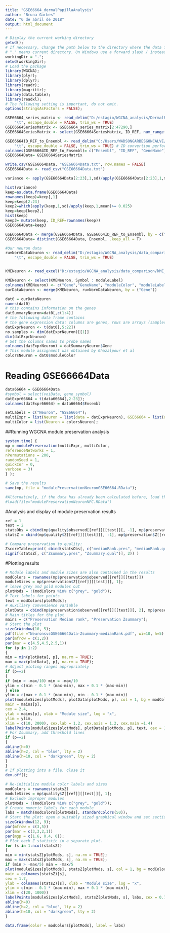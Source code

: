 ```yaml
---
title: "GSE66664_dermalPapillaAnalysis"
author: "Bruna Garbes"
date: "6 de abril de 2018"
output: html_document
---
```



```r
# Display the current working directory
getwd();
# If necessary, change the path below to the directory where the data files are stored.
# "." means current directory. On Windows use a forward slash / instead of the usual \.
workingDir = ".";
setwd(workingDir);
# Load the package
library(WGCNA);
library(plyr);
library(dplyr);
library(readr);
library(magrittr);
library(data.table);
library(readxl);
# The following setting is important, do not omit.
options(stringsAsFactors = FALSE);

```

```r
GSE66664_series_matrix <- read_delim("D:/estagio/WGCNA_analysis/DermalPapillaAnalysis/GSE66664_series_matrix.txt", 
    "\t", escape_double = FALSE, trim_ws = TRUE)
GSE66664SeriesMatrix <- GSE66664_series_matrix[2:47290,]
GSE66664SeriesMatrix <- select(GSE66664SeriesMatrix, ID_REF, num_range("GSM1627", 302:304), num_range("GSM1627",308:310), num_range("GSM1627",338:339), num_range("GSM1627",343:345),num_range("GSM1627",373:375),num_range("GSM1627",379:381),num_range("GSM1627",408:409),num_range("GSM1627",413:415))

GSE66664ID_REF_to_Ensembl <- read_delim("C:/Users/WADSONGARBESGONCALVE/Desktop/dataInputs/DermalPapillaAnalysis/GSE66664ID_REF_to_Ensembl.txt", 
    "\t", escape_double = FALSE, trim_ws = TRUE) # ID convertion performed with Biomart
colnames(GSE66664ID_REF_to_Ensembl)= c("Ensembl", "ID_REF", "GeneName")
GSE66664Data= GSE66664SeriesMatrix

write.csv(GSE66664Data, "GSE66664Data.txt", row.names = FALSE)
GSE66664Data <- read_csv("GSE66664Data.txt")
```

```r
variance <- apply(GSE66664Data[2:23],1,sd)/apply(GSE66664Data[2:23],1,mean)

hist(variance)
keep=as.data.frame(GSE66664Data)
rownames(keep)=keep[,1]
keep=keep[2:23]
keep2=which(apply(keep,1,sd)/apply(keep,1,mean)>= 0.025)
keep=keep[keep2,]
hist(keep)
keep3= mutate(keep, ID_REF=rownames(keep))
GSE66664Data=keep3

GSE66664Data <- merge(GSE66664Data, GSE66664ID_REF_to_Ensembl, by = c("ID_REF"))
GSE66664Data= distinct(GSE66664Data, Ensembl, .keep_all = T)
```

```r
#Our neuron data 
ruvNormDataNeuron <- read_delim("D:/estagio/WGCNA_analysis/data_comparison/countData_RUV_Normalized_Neuron_nDEGs_HKgenes_p0.4_k4.txt", 
    "\t", escape_double = FALSE, trim_ws = TRUE)


KMENeuron <- read_excel("D:/estagio/WGCNA_analysis/data_comparison/kME_counts_Neurons_p0.4_k4_keep0.0125_power16_minsize150_cut0.15.xlsx")

KMENeuron <- select(KMENeuron, Symbol : moduleLabel)
colnames(KMENeuron) <- c("Gene","GeneName", "moduleColor", "moduleLabel")
ourDataNeuron <- merge(KMENeuron, ruvNormDataNeuron, by = ("Gene"))

```

```r
dat0 = ourDataNeuron
names(dat0)
# this contains information on the genes
datSummaryNeuron=dat0[,c(1:4)]
# the following data frame contains
# the gene expression data: columns are genes, rows are arrays (samples)
datExprNeuron <- t(dat0[,5:22])
no.samples <- dim(datExprNeuron)[[1]]
dim(datExprNeuron)
# Set the columns names to probe names
colnames(datExprNeuron) = datSummaryNeuron$Gene
# This module assignment was obtained by Ghazalpour et al
colorsNeuron = dat0$moduleColor
```

# Reading GSE66664Data
```r

data66664 = GSE66664Data
#symbol = select(voiData, gene_symbol)
datExpr66664 = t(data66664[,2:23]);
colnames(datExpr66664) = data66664$Ensembl

setLabels = c("Neuron", "GSE66664");
multiExpr = list(Neuron = list(data = datExprNeuron), GSE66664 = list(data = datExpr66664));
multiColor = list(Neuron = colorsNeuron);
```

##Running WGCNA module preservation analysis
```r

system.time( {
mp = modulePreservation(multiExpr, multiColor,
referenceNetworks = 1,
nPermutations = 200,
randomSeed = 1,
quickCor = 0,
verbose = 3)
} );

# Save the results
save(mp, file = "modulePreservationNeuronGSE66664.RData");

#Alternatively, if the data has already been calculated before, load them from disk:
#load(file="modulePreservationNeuronNPC.RData")
```

#Analysis and display of module preservation results
```r

ref = 1
test = 2
statsObs = cbind(mp$quality$observed[[ref]][[test]][, -1], mp$preservation$observed[[ref]][[test]][, -1])
statsZ = cbind(mp$quality$Z[[ref]][[test]][, -1], mp$preservation$Z[[ref]][[test]][, -1]);

# Compare preservation to quality:
ZscoreTable=print( cbind(statsObs[, c("medianRank.pres", "medianRank.qual")],
signif(statsZ[, c("Zsummary.pres", "Zsummary.qual")], 2)) )
```

#Plotting results
```r
# Module labels and module sizes are also contained in the results
modColors = rownames(mp$preservation$observed[[ref]][[test]])
moduleSizes = mp$preservation$Z[[ref]][[test]][, 1];
# leave grey and gold modules out
plotMods = !(modColors %in% c("grey", "gold"));
# Text labels for points
text = modColors[plotMods];
# Auxiliary convenience variable
plotData = cbind(mp$preservation$observed[[ref]][[test]][, 2], mp$preservation$Z[[ref]][[test]][, 2])
# Main titles for the plot
mains = c("Preservation Median rank", "Preservation Zsummary");
# Start the plot
sizeGrWindow(10, 5);
pdf(file ="NeuronsvsGSE66664Data-Zsummary-medianRank.pdf", wi=10, h=5)
par(mfrow = c(1,2))
par(mar = c(4.5,4.5,2.5,1))
for (p in 1:2)
{
min = min(plotData[, p], na.rm = TRUE);
max = max(plotData[, p], na.rm = TRUE);
# Adjust ploting ranges appropriately
if (p==2)
{
if (min > -max/10) min = -max/10
ylim = c(min - 0.1 * (max-min), max + 0.1 * (max-min))
} else
ylim = c(max + 0.1 * (max-min), min - 0.1 * (max-min))
plot(moduleSizes[plotMods], plotData[plotMods, p], col = 1, bg = modColors[plotMods], pch = 21,
main = mains[p],
cex = 2.4,
ylab = mains[p], xlab = "Module size", log = "x",
ylim = ylim,
xlim = c(10, 2000), cex.lab = 1.2, cex.axis = 1.2, cex.main =1.4)
labelPoints(moduleSizes[plotMods], plotData[plotMods, p], text, cex = 1, offs = 0.08);
# For Zsummary, add threshold lines
if (p==2)
{
abline(h=0)
abline(h=2, col = "blue", lty = 2)
abline(h=10, col = "darkgreen", lty = 2)
}
}
# If plotting into a file, close it
dev.off();
```

```r
# Re-initialize module color labels and sizes
modColors = rownames(statsZ)
moduleSizes = mp$quality$Z[[ref]][[test]][, 1];
# Exclude improper modules
plotMods = !(modColors %in% c("grey", "gold"));
# Create numeric labels for each module
labs = match(modColors[plotMods], standardColors(50));
# Start the plot: open a suitably sized graphical window and set sectioning and margins.
sizeGrWindow(12, 9);
par(mfrow = c(3,5))
par(mar = c(3,3,2,1))
par(mgp = c(1.6, 0.4, 0));
# Plot each Z statistic in a separate plot.
for (s in 1:ncol(statsZ))
{
min = min(statsZ[plotMods, s], na.rm = TRUE);
max = max(statsZ[plotMods, s], na.rm = TRUE);
if (min > -max/5) min = -max/5
plot(moduleSizes[plotMods], statsZ[plotMods, s], col = 1, bg = modColors[plotMods], pch = 21,
main = colnames(statsZ)[s],
cex = 1.7,
ylab = colnames(statsZ)[s], xlab = "Module size", log = "x",
ylim = c(min - 0.1 * (max-min), max + 0.1 * (max-min)),
xlim = c(20, 1000))
labelPoints(moduleSizes[plotMods], statsZ[plotMods, s], labs, cex = 0.7, offs = 0.04);
abline(h=0)
abline(h=2, col = "blue", lty = 2)
abline(h=10, col = "darkgreen", lty = 2)
}

data.frame(color = modColors[plotMods], label = labs)
```